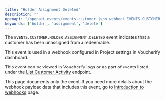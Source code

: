 ```yaml
---
title: "Holder Assignment Deleted"
description: ""
openapi: "/openapi-events/events-customer.json webhook EVENTS.CUSTOMER.HOLDER.ASSIGNMENT.DELETED"
keywords: ['holder', 'assignment', 'delete']
---
```


The `EVENTS.CUSTOMER.HOLDER.ASSIGNMENT.DELETED` event indicates that a customer has been unassigned from a redeemable.

This event is used in a webhook configured in Project settings in Voucherify dashboard.

This event can be viewed in Voucherify logs or as part of events listed under the [List Customer Activity](/api-reference/customers/list-customer-activity) endpoint.

<Note>This page documents only the event. If you need more details about the webhook payload data that includes this event, go to [Introduction to webhooks](/api-reference/introduction-to-webhooks "Introduction to webhooks v2024-01-01") page.</Note>